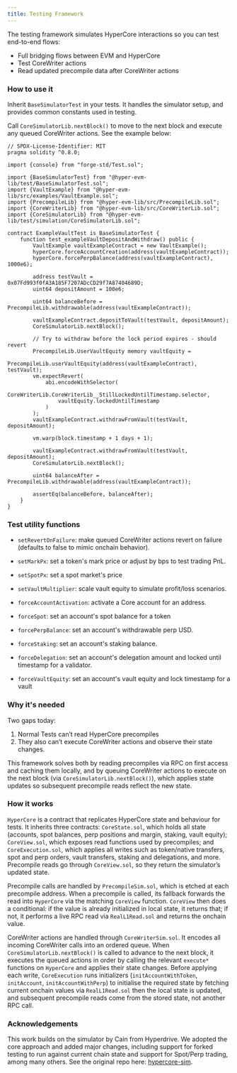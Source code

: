 ```yaml
---
title: Testing Framework
---
```


The testing framework simulates HyperCore interactions so you can test end-to-end flows:

- Full bridging flows between EVM and HyperCore
- Test CoreWriter actions
- Read updated precompile data after CoreWriter actions

### How to use it

Inherit `BaseSimulatorTest` in your tests. It handles the simulator setup, and provides common constants used in testing. 

Call `CoreSimulatorLib.nextBlock()` to move to the next block and execute any queued CoreWriter actions. See the example below:

```solidity
// SPDX-License-Identifier: MIT
pragma solidity ^0.8.0;

import {console} from "forge-std/Test.sol";

import {BaseSimulatorTest} from "@hyper-evm-lib/test/BaseSimulatorTest.sol";
import {VaultExample} from "@hyper-evm-lib/src/examples/VaultExample.sol";
import {PrecompileLib} from "@hyper-evm-lib/src/PrecompileLib.sol";
import {CoreWriterLib} from "@hyper-evm-lib/src/CoreWriterLib.sol";
import {CoreSimulatorLib} from "@hyper-evm-lib/test/simulation/CoreSimulatorLib.sol";

contract ExampleVaultTest is BaseSimulatorTest {
    function test_exampleVaultDepositAndWithdraw() public {
        VaultExample vaultExampleContract = new VaultExample();
        hyperCore.forceAccountCreation(address(vaultExampleContract));
        hyperCore.forcePerpBalance(address(vaultExampleContract), 1000e6);

        address testVault = 0x07Fd993f0fA3A185F7207ADcCD29f7A87404689D;
        uint64 depositAmount = 100e6;

        uint64 balanceBefore = PrecompileLib.withdrawable(address(vaultExampleContract));

        vaultExampleContract.depositToVault(testVault, depositAmount);
        CoreSimulatorLib.nextBlock();

        // Try to withdraw before the lock period expires - should revert
        PrecompileLib.UserVaultEquity memory vaultEquity =
            PrecompileLib.userVaultEquity(address(vaultExampleContract), testVault);
        vm.expectRevert(
            abi.encodeWithSelector(
                CoreWriterLib.CoreWriterLib__StillLockedUntilTimestamp.selector,
                vaultEquity.lockedUntilTimestamp
            )
        );
        vaultExampleContract.withdrawFromVault(testVault, depositAmount);

        vm.warp(block.timestamp + 1 days + 1);

        vaultExampleContract.withdrawFromVault(testVault, depositAmount);
        CoreSimulatorLib.nextBlock();

        uint64 balanceAfter = PrecompileLib.withdrawable(address(vaultExampleContract));

        assertEq(balanceBefore, balanceAfter);
    }
}
```

### Test utility functions

- `setRevertOnFailure`: make queued CoreWriter actions revert on failure (defaults to false to mimic onchain behavior).
- `setMarkPx`: set a token's mark price or adjust by bps to test trading PnL.
- `setSpotPx`: set a spot market's price 
- `setVaultMultiplier`: scale vault equity to simulate profit/loss scenarios.

- `forceAccountActivation`: activate a Core account for an address.
- `forceSpot`: set an account's spot balance for a token
- `forcePerpBalance`: set an account's withdrawable perp USD.
- `forceStaking`: set an account's staking balance.
- `forceDelegation`: set an account's delegation amount and locked until timestamp for a validator.
- `forceVaultEquity`: set an account's vault equity and lock timestamp for a vault


### Why it's needed

Two gaps today: 

1. Normal Tests can’t read HyperCore precompiles
2. They also can’t execute CoreWriter actions and observe their state changes. 

This framework solves both by reading precompiles via RPC on first access and caching them locally, and by queuing CoreWriter actions to execute on the next block (via `CoreSimulatorLib.nextBlock()`), which applies state updates so subsequent precompile reads reflect the new state.

### How it works

`HyperCore` is a contract that replicates HyperCore state and behaviour for tests. It inherits three contracts: `CoreState.sol`, which holds all state (accounts, spot balances, perp positions and margin, staking, vault equity); `CoreView.sol`, which exposes read functions used by precompiles; and `CoreExecution.sol`, which applies all writes such as token/native transfers, spot and perp orders, vault transfers, staking and delegations, and more. Precompile reads go through `CoreView.sol`, so they return the simulator’s updated state.

Precompile calls are handled by `PrecompileSim.sol`, which is etched at each precompile address. When a precompile is called, its fallback forwards the read into `HyperCore` via the matching `CoreView` function. `CoreView` then does a conditional: if the value is already initialized in local state, it returns that; if not, it performs a live RPC read via `RealL1Read.sol` and returns the onchain value. 

CoreWriter actions are handled through `CoreWriterSim.sol`. It encodes all incoming CoreWriter calls into an ordered queue. When `CoreSimulatorLib.nextBlock()` is called to advance to the next block, it executes the queued actions in order by calling the relevant `execute*` functions on `HyperCore` and applies their state changes. Before applying each write, `CoreExecution` runs initializers (`initAccountWithToken`, `initAccount`, `initAccountWithPerp`) to initialise the required state by fetching current onchain values via `RealL1Read.sol` then the local state is updated, and subsequent precompile reads come from the stored state, not another RPC call. 

### Acknowledgements

This work builds on the simulator by Cain from Hyperdrive. We adopted the core approach and added major changes, including support for forked testing to run against current chain state and support for Spot/Perp trading, among many others. See the original repo here: [hypercore-sim](https://github.com/ambitlabsxyz/hypercore/tree/main/packages/hypercore-sim).

